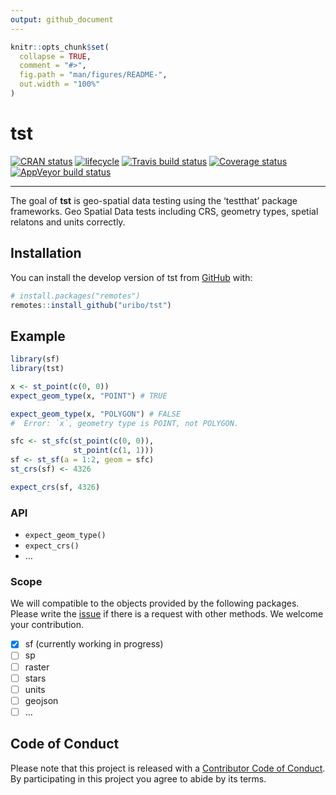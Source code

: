 ```yaml
---
output: github_document
---
```


<!-- README.md is generated from README.Rmd. Please edit that file -->

```r
knitr::opts_chunk$set(
  collapse = TRUE,
  comment = "#>",
  fig.path = "man/figures/README-",
  out.width = "100%"
)
```
# tst

[![CRAN status](https://www.r-pkg.org/badges/version/tst)](https://cran.r-project.org/package=tst) [![lifecycle](https://img.shields.io/badge/lifecycle-experimental-orange.svg)](https://www.tidyverse.org/lifecycle/#experimental) [![Travis build status](https://travis-ci.org/uribo/tst.svg?branch=master)](https://travis-ci.org/uribo/tst) [![Coverage status](https://codecov.io/gh/uribo/tst/branch/master/graph/badge.svg)](https://codecov.io/github/uribo/tst?branch=master) [![AppVeyor build status](https://ci.appveyor.com/api/projects/status/github/uribo/tst?branch=master&svg=true)](https://ci.appveyor.com/project/uribo/tst)

-----

The goal of **tst** is geo-spatial data testing using the 'testthat' package frameworks. Geo Spatial Data tests including CRS, geometry types, spetial relatons and units correctly.

## Installation

You can install the develop version of tst from [GitHub](https://github.com) with:

```r
# install.packages("remotes")
remotes::install_github("uribo/tst")
```

## Example

```r
library(sf)
library(tst)

x <- st_point(c(0, 0))
expect_geom_type(x, "POINT") # TRUE
```

```r
expect_geom_type(x, "POLYGON") # FALSE
#  Error: `x`, geometry type is POINT, not POLYGON. 
```

```r
sfc <- st_sfc(st_point(c(0, 0)),
              st_point(c(1, 1)))
sf <- st_sf(a = 1:2, geom = sfc)
st_crs(sf) <- 4326

expect_crs(sf, 4326)
```


### API

- `expect_geom_type()`
- `expect_crs()`
- ...

### Scope

We will compatible to the objects provided by the following packages. Please write the [issue]() if there is a request with other methods. We welcome your contribution.

- [x] sf (currently working in progress)
- [ ] sp
- [ ] raster
- [ ] stars
- [ ] units
- [ ] geojson
- [ ] ...

## Code of Conduct

Please note that this project is released with a [Contributor Code of Conduct](.github/CODE_OF_CONDUCT.md).
By participating in this project you agree to abide by its terms.

